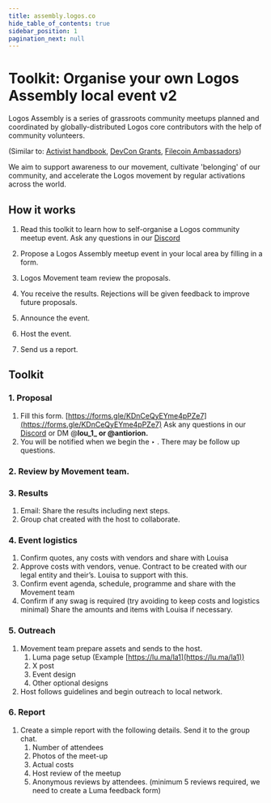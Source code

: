 ```yaml
---
title: assembly.logos.co
hide_table_of_contents: true
sidebar_position: 1
pagination_next: null
---
```


# Toolkit: Organise your own Logos Assembly local event v2

Logos Assembly is a series of grassroots community meetups planned and coordinated by globally-distributed Logos core contributors with the help of community volunteers.

(Similar to: [Activist handbook](https://activisthandbook.org/organising/protest), [DevCon Grants](https://esp.ethereum.foundation/devcon-grants), [Filecoin Ambassadors](https://hub.fil.org/orbit))

We aim to support awareness to our movement, cultivate 'belonging' of our community, and accelerate the Logos movement by regular activations across the world.


## How it works

1. Read this toolkit to learn how to self-organise a Logos community meetup event. Ask any questions in our [Discord](https://discord.com/channels/973324189794697286/1118215015498002462)

2. Propose a Logos Assembly meetup event in your local area by filling in a form.

3. Logos Movement team review the proposals.

4. You receive the results. Rejections will be given feedback to improve future proposals.

5. Announce the event.

6. Host the event.

7. Send us a report.


## Toolkit

### 1. Proposal

1. Fill this form. [https://forms.gle/KDnCeQyEYme4pPZe7](https://forms.gle/KDnCeQyEYme4pPZe7) Ask any questions in our [Discord](https://discord.com/channels/973324189794697286/1118215015498002462) or DM @**lou_1_ or @antiorion.**
2. You will be notified when we begin the ‣ . There may be follow up questions.

### 2. Review by Movement team.

### 3. Results

1. Email: Share the results including next steps.
2. Group chat created with the host to collaborate.

### 4. Event logistics

1. Confirm quotes, any costs with vendors and share with Louisa
2. Approve costs with vendors, venue. Contract to be created with our legal entity and their’s. Louisa to support with this.
3. Confirm event agenda, schedule,  programme and share with the Movement team
4. Confirm if any swag is required (try avoiding to keep costs and logistics minimal) Share the amounts and items with Louisa if necessary.

### 5. Outreach

1. Movement team prepare assets and sends to the host. 
    1. Luma page setup (Example [https://lu.ma/la1](https://lu.ma/la1))
    2. X post
    3. Event design
    4. Other optional designs
2. Host follows guidelines and begin outreach to local network.

### 6. Report

1. Create a simple report with the following details. Send it to the group chat.
    1. Number of attendees
    2. Photos of the meet-up
    3. Actual costs
    4. Host review of the meetup
    5. Anonymous reviews by attendees. (minimum 5 reviews required, we need to create a Luma feedback form)